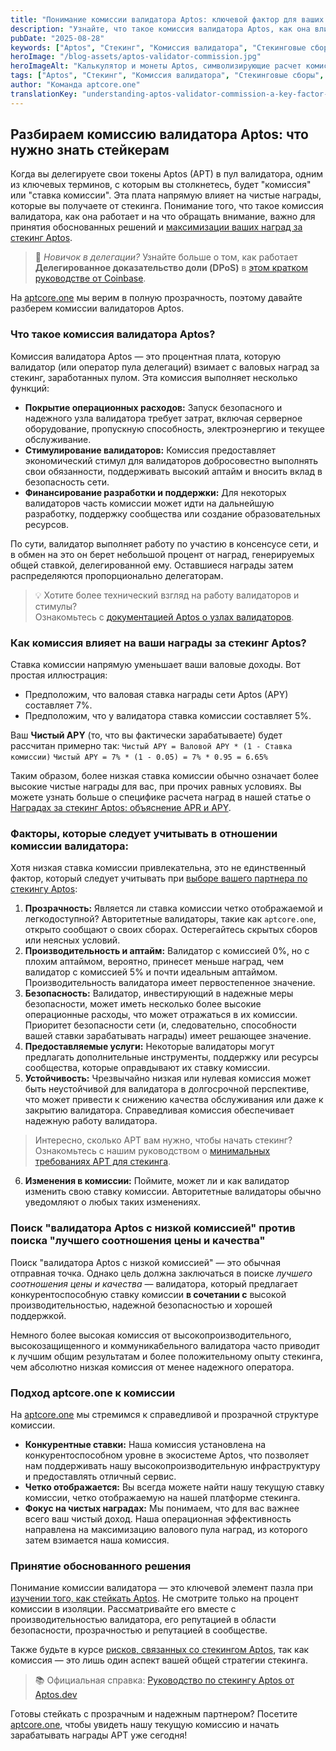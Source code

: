 ```yaml
---
title: "Понимание комиссии валидатора Aptos: ключевой фактор для ваших наград за стекинг"
description: "Узнайте, что такое комиссия валидатора Aptos, как она влияет на ваши награды за стекинг APT и что учитывать при выборе валидатора. Узнайте о прозрачном подходе aptcore.one."
pubDate: "2025-08-28"
keywords: ["Aptos", "Стекинг", "Комиссия валидатора", "Стекинговые сборы", "Награды APT", "Делегация", "aptcore.one"]
heroImage: "/blog-assets/aptos-validator-commission.jpg"
heroImageAlt: "Калькулятор и монеты Aptos, символизирующие расчет комиссии валидатора и наград за стекинг APT"
tags: ["Aptos", "Стекинг", "Комиссия валидатора", "Стекинговые сборы", "Награды APT", "Делегация", "aptcore.one"]
author: "Команда aptcore.one"
translationKey: "understanding-aptos-validator-commission-a-key-factor-for-your-staking-rewards"
---
```


## Разбираем комиссию валидатора Aptos: что нужно знать стейкерам

Когда вы делегируете свои токены Aptos (APT) в пул валидатора, одним из ключевых терминов, с которым вы столкнетесь, будет "комиссия" или "ставка комиссии". Эта плата напрямую влияет на чистые награды, которые вы получаете от стекинга. Понимание того, что такое комиссия валидатора, как она работает и на что обращать внимание, важно для принятия обоснованных решений и [максимизации ваших наград за стекинг Aptos](/blog/ru/maksimizaciya-nagrad-za-steking-aptos-prodvinutye-sovety-i-strategii).

> 🧠 _Новичок в делегации?_ Узнайте больше о том, как работает **Делегированное доказательство доли (DPoS)** в [этом кратком руководстве от Coinbase](https://www.coinbase.com/learn/crypto-glossary/what-is-delegated-proof-of-stake-dpos).

На [aptcore.one](https://aptcore.one) мы верим в полную прозрачность, поэтому давайте разберем комиссии валидаторов Aptos.

### Что такое комиссия валидатора Aptos?

Комиссия валидатора Aptos — это процентная плата, которую валидатор (или оператор пула делегаций) взимает с валовых наград за стекинг, заработанных пулом. Эта комиссия выполняет несколько функций:

* **Покрытие операционных расходов:** Запуск безопасного и надежного узла валидатора требует затрат, включая серверное оборудование, пропускную способность, электроэнергию и текущее обслуживание.
* **Стимулирование валидаторов:** Комиссия предоставляет экономический стимул для валидаторов добросовестно выполнять свои обязанности, поддерживать высокий аптайм и вносить вклад в безопасность сети.
* **Финансирование разработки и поддержки:** Для некоторых валидаторов часть комиссии может идти на дальнейшую разработку, поддержку сообщества или создание образовательных ресурсов.

По сути, валидатор выполняет работу по участию в консенсусе сети, и в обмен на это он берет небольшой процент от наград, генерируемых общей ставкой, делегированной ему. Оставшиеся награды затем распределяются пропорционально делегаторам.

> 💡 Хотите более технический взгляд на работу валидаторов и стимулы?  
> Ознакомьтесь с [документацией Aptos о узлах валидаторов](https://aptos.dev/en/network/blockchain/validator-nodes).

### Как комиссия влияет на ваши награды за стекинг Aptos?

Ставка комиссии напрямую уменьшает ваши валовые доходы. Вот простая иллюстрация:

* Предположим, что валовая ставка награды сети Aptos (APY) составляет 7%.
* Предположим, что у валидатора ставка комиссии составляет 5%.

Ваш **Чистый APY** (то, что вы фактически зарабатываете) будет рассчитан примерно так:
`Чистый APY = Валовой APY * (1 - Ставка комиссии)`
`Чистый APY = 7% * (1 - 0.05) = 7% * 0.95 = 6.65%`

Таким образом, более низкая ставка комиссии обычно означает более высокие чистые награды для вас, при прочих равных условиях. Вы можете узнать больше о специфике расчета наград в нашей статье о [Наградах за стекинг Aptos: объяснение APR и APY](/blog/ru/nagrady-za-steking-aptos-raznica-mezhdu-apr-i-apy-i-kak-ih-pokazyvaet-aptcore-one).

### Факторы, которые следует учитывать в отношении комиссии валидатора:

Хотя низкая ставка комиссии привлекательна, это не единственный фактор, который следует учитывать при [выборе вашего партнера по стекингу Aptos](/blog/ru/vybor-partnera-dlya-stejkinga-aptos-maksimizirujte-nagrady-i-bezopasnost-s-aptcore-one):

1. **Прозрачность:** Является ли ставка комиссии четко отображаемой и легкодоступной? Авторитетные валидаторы, такие как `aptcore.one`, открыто сообщают о своих сборах. Остерегайтесь скрытых сборов или неясных условий.
2. **Производительность и аптайм:** Валидатор с комиссией 0%, но с плохим аптаймом, вероятно, принесет меньше наград, чем валидатор с комиссией 5% и почти идеальным аптаймом. Производительность валидатора имеет первостепенное значение.
3. **Безопасность:** Валидатор, инвестирующий в надежные меры безопасности, может иметь несколько более высокие операционные расходы, что может отражаться в их комиссии. Приоритет безопасности сети (и, следовательно, способности вашей ставки зарабатывать награды) имеет решающее значение.
4. **Предоставляемые услуги:** Некоторые валидаторы могут предлагать дополнительные инструменты, поддержку или ресурсы сообщества, которые оправдывают их ставку комиссии.
5. **Устойчивость:** Чрезвычайно низкая или нулевая комиссия может быть неустойчивой для валидатора в долгосрочной перспективе, что может привести к снижению качества обслуживания или даже к закрытию валидатора. Справедливая комиссия обеспечивает надежную работу валидатора.

> Интересно, сколько APT вам нужно, чтобы начать стекинг? Ознакомьтесь с нашим руководством о [минимальных требованиях APT для стекинга](/blog/ru/minimum-dlya-stejkinga-aptos-skolko-apt-nuzhno-chtoby-nachat).

6. **Изменения в комиссии:** Поймите, может ли и как валидатор изменить свою ставку комиссии. Авторитетные валидаторы обычно уведомляют о любых таких изменениях.

### Поиск "валидатора Aptos с низкой комиссией" против поиска "лучшего соотношения цены и качества"

Поиск "валидатора Aptos с низкой комиссией" — это обычная отправная точка. Однако цель должна заключаться в поиске *лучшего соотношения цены и качества* — валидатора, который предлагает конкурентоспособную ставку комиссии **в сочетании с** высокой производительностью, надежной безопасностью и хорошей поддержкой.

Немного более высокая комиссия от высокопроизводительного, высокозащищенного и коммуникабельного валидатора часто приводит к лучшим общим результатам и более положительному опыту стекинга, чем абсолютно низкая комиссия от менее надежного оператора.

### Подход aptcore.one к комиссии

На [aptcore.one](https://aptcore.one) мы стремимся к справедливой и прозрачной структуре комиссии.
* **Конкурентные ставки:** Наша комиссия установлена на конкурентоспособном уровне в экосистеме Aptos, что позволяет нам поддерживать нашу высокопроизводительную инфраструктуру и предоставлять отличный сервис.
* **Четко отображается:** Вы всегда можете найти нашу текущую ставку комиссии, четко отображаемую на нашей платформе стекинга.
* **Фокус на чистых наградах:** Мы понимаем, что для вас важнее всего ваш чистый доход. Наша операционная эффективность направлена на максимизацию валового пула наград, из которого затем взимается наша комиссия.

### Принятие обоснованного решения

Понимание комиссии валидатора — это ключевой элемент пазла при [изучении того, как стейкать Aptos](/blog/ru/rukovodstvo-dlya-nachinayushchih-po-stejkingu-aptos-apt-na-aptcore-one). Не смотрите только на процент комиссии в изоляции. Рассматривайте его вместе с производительностью валидатора, его репутацией в области безопасности, прозрачностью и репутацией в сообществе.

Также будьте в курсе [рисков, связанных со стекингом Aptos](/blog/ru/riski-stekinga-aptos-ponyatnoe-rukovodstvo-po-ih-snizheniyu), так как комиссия — это лишь один аспект вашей общей стратегии стекинга.

> 📚 Официальная справка: [Руководство по стекингу Aptos от Aptos.dev](https://aptos.dev/en/network/blockchain/staking)

Готовы стейкать с прозрачным и надежным партнером? Посетите [aptcore.one](https://aptcore.one), чтобы увидеть нашу текущую комиссию и начать зарабатывать награды APT уже сегодня!